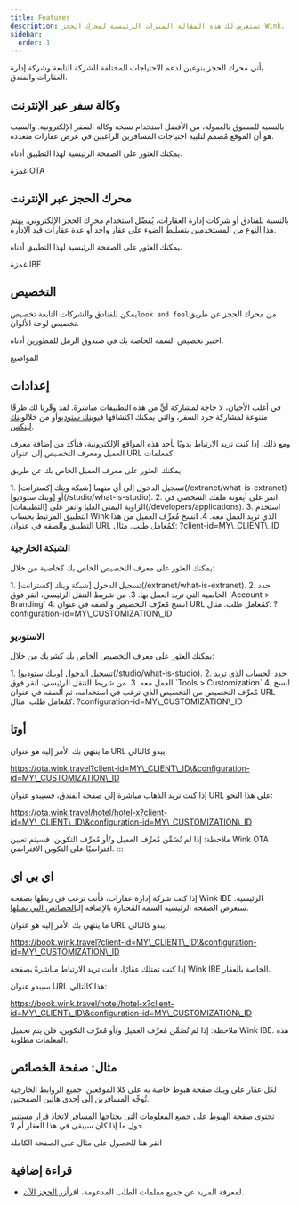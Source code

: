 ```yaml
---
title: Features
description: تستعرض لك هذه المقالة الميزات الرئيسية لمحرك الحجز Wink.
sidebar:
  order: 1
---
```


يأتي محرك الحجز بنوعين لدعم الاحتياجات المختلفة للشركة التابعة وشركة إدارة العقارات والفندق.

## وكالة سفر عبر الإنترنت

بالنسبة للمسوق بالعمولة، من الأفضل استخدام نسخة وكالة السفر الإلكترونية. والسبب هو أن الموقع مُصمم لتلبية احتياجات المسافرين الراغبين في عرض عقارات متعددة.

يمكنك العثور على الصفحة الرئيسية لهذا التطبيق أدناه.

<LinkButton href="https://ota.wink.travel/home" variant="secondary" icon="external" target="_blank">
  غمزة OTA
</LinkButton>


## محرك الحجز عبر الإنترنت

بالنسبة للفنادق أو شركات إدارة العقارات، يُفضّل استخدام محرك الحجز الإلكتروني. يهتم هذا النوع من المستخدمين بتسليط الضوء على عقار واحد أو عدة عقارات قيد الإدارة.

يمكنك العثور على الصفحة الرئيسية لهذا التطبيق أدناه.

<LinkButton href="https://book.wink.travel/home?client-id=client-1∓configuration-id=d906a163-5cee-4198-a170-2bedf2407f5f" variant="secondary" icon="external" target="_blank">
  غمزة IBE
</LinkButton>


## التخصيص

يمكن للفنادق والشركات التابعة تخصيص`look and feel`من محرك الحجز عن طريق تخصيص لوحة الألوان.

اختبر تخصيص السمة الخاصة بك في صندوق الرمل للمطورين أدناه.

<LinkButton href="https://docs.wink.travel/web-component" variant="secondary" icon="external" target="_blank">
  المواضيع
</LinkButton>


## إعدادات

في أغلب الأحيان، لا حاجة لمشاركة أيٍّ من هذه التطبيقات مباشرةً. لقد وفّرنا لك طرقًا متنوعة لمشاركة جرد السفر، والتي يمكنك اكتشافها في[وينك ستوديو](/studio/what-is-studio)أو من خلال[وينك لينكس](/link-manager/wink-links).

ومع ذلك، إذا كنت تريد الارتباط يدويًا بأحد هذه المواقع الإلكترونية، فتأكد من إضافة معرف العميل ومعرف التخصيص إلى عنوان URL كمعلمات.

يمكنك العثور على معرف العميل الخاص بك عن طريق:

<Steps>
  1. تسجيل الدخول إلى أي منهما [شبكة وينك إكسترانت](/extranet/what-is-extranet) أو [وينك ستوديو](/studio/what-is-studio).
  2. انقر على أيقونة ملفك الشخصي في الزاوية اليمنى العليا وانقر على [التطبيقات](/developers/applications).
  3. استخدم التطبيق المرتبط بحساب Wink الذي تريد العمل معه.
  4. انسخ مُعرِّف العميل من هذا التطبيق والصقه في عنوان URL كمُعامل طلب. مثال: ?client-id=MY\_CLIENT\_ID
</Steps>


### الشبكة الخارجية

يمكنك العثور على معرف التخصيص الخاص بك كخاصية من خلال:

<Steps>
  1. تسجيل الدخول [شبكة وينك إكسترانت](/extranet/what-is-extranet).
  2. حدد الخاصية التي تريد العمل بها.
  3. من شريط التنقل الرئيسي، انقر فوق `Account > Branding`
  4. انسخ مُعرِّف التخصيص والصقه في عنوان URL كمُعامل طلب. مثال: ?configuration-id=MY\_CUSTOMIZATION\_ID
</Steps>


### الاستوديو

يمكنك العثور على معرف التخصيص الخاص بك كشريك من خلال:

<Steps>
  1. تسجيل الدخول [وينك ستوديو](/studio/what-is-studio).
  2. حدد الحساب الذي تريد العمل معه.
  3. من شريط التنقل الرئيسي، انقر فوق `Tools > Customization`
  4. انسخ مُعرِّف التخصيص من التخصيص الذي ترغب في استخدامه، ثم ألصقه في عنوان URL كمُعامل طلب. مثال: ?configuration-id=MY\_CUSTOMIZATION\_ID
</Steps>


## أوتا

ما ينتهي بك الأمر إليه هو عنوان URL يبدو كالتالي:

https://ota.wink.travel?client-id=MY\_CLIENT\_ID\&configuration-id=MY\_CUSTOMIZATION\_ID

إذا كنت تريد الذهاب مباشرة إلى صفحة الفندق، فسيبدو عنوان URL على هذا النحو:

https://ota.wink.travel/hotel/hotel-x?client-id=MY\_CLIENT\_ID\&configuration-id=MY\_CUSTOMIZATION\_ID

ملاحظة: إذا لم تُضَمِّن مُعرِّف العميل و/أو مُعرِّف التكوين، فسيتم تعيين Wink OTA افتراضيًا على التكوين الافتراضي.
:::

## اي بي اي

إذا كنت شركة إدارة عقارات، فأنت ترغب في ربطها بصفحة Wink IBE الرئيسية. ستعرض الصفحة الرئيسية السمة المُختارة بالإضافة إلى[الخصائص التي تمثلها](/studio/agency-representation).

ما ينتهي بك الأمر إليه هو عنوان URL يبدو كالتالي:

https://book.wink.travel?client-id=MY\_CLIENT\_ID\&configuration-id=MY\_CUSTOMIZATION\_ID

إذا كنت تمتلك عقارًا، فأنت تريد الارتباط مباشرةً بصفحة Wink IBE الخاصة بالعقار.

سيبدو عنوان URL هذا كالتالي:

https://book.wink.travel/hotel/hotel-x?client-id=MY\_CLIENT\_ID\&configuration-id=MY\_CUSTOMIZATION\_ID

ملاحظة: إذا لم تُضَمِّن مُعرِّف العميل و/أو مُعرِّف التكوين، فلن يتم تحميل Wink IBE. هذه المعلمات مطلوبة.

## مثال: صفحة الخصائص

لكل عقار على وينك صفحة هبوط خاصة به على كلا الموقعين. جميع الروابط الخارجية تُوجِّه المسافرين إلى إحدى هاتين الصفحتين.

تحتوي صفحة الهبوط على جميع المعلومات التي يحتاجها المسافر لاتخاذ قرار مستنير حول ما إذا كان سيبقى في هذا العقار أم لا.

<LinkButton href="https://res.cloudinary.com/traveliko/image/upload/v1725851770/academy/hotel-sensai.jpg" variant="secondary" icon="external" target="_blank">
  انقر هنا للحصول على مثال على الصفحة الكاملة
</LinkButton>


## قراءة إضافية

* لمعرفة المزيد عن جميع معلمات الطلب المدعومة، اقرأ[زر الحجز الآن](/guides/the-book-now-button).

